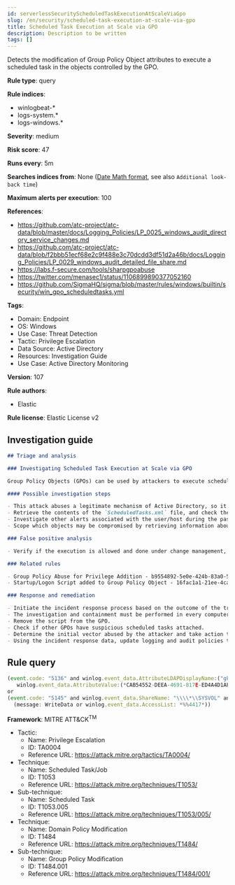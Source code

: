 ```yaml
---
id: serverlessSecurityScheduledTaskExecutionAtScaleViaGpo
slug: /en/security/scheduled-task-execution-at-scale-via-gpo
title: Scheduled Task Execution at Scale via GPO
description: Description to be written
tags: []
---
```


<div id="scheduled-task-execution-at-scale-via-gpo"></div>

Detects the modification of Group Policy Object attributes to execute a scheduled task in the objects controlled by the GPO.

**Rule type**: query

**Rule indices**: 

* winlogbeat-*
* logs-system.*
* logs-windows.*

**Severity**: medium

**Risk score**: 47

**Runs every**: 5m

**Searches indices from**: None ([Date Math format](((ref))/common-options.html#date-math), see also <DocLink id="serverlessSecurityRulesUiCreate" section="set-the-rules-schedule">`Additional look-back time`</DocLink>)

**Maximum alerts per execution**: 100

**References**: 

* https://github.com/atc-project/atc-data/blob/master/docs/Logging_Policies/LP_0025_windows_audit_directory_service_changes.md
* https://github.com/atc-project/atc-data/blob/f2bbb51ecf68e2c9f488e3c70dcdd3df51d2a46b/docs/Logging_Policies/LP_0029_windows_audit_detailed_file_share.md
* https://labs.f-secure.com/tools/sharpgpoabuse
* https://twitter.com/menasec1/status/1106899890377052160
* https://github.com/SigmaHQ/sigma/blob/master/rules/windows/builtin/security/win_gpo_scheduledtasks.yml

**Tags**: 

* Domain: Endpoint
* OS: Windows
* Use Case: Threat Detection
* Tactic: Privilege Escalation
* Data Source: Active Directory
* Resources: Investigation Guide
* Use Case: Active Directory Monitoring

**Version**: 107

**Rule authors**: 

* Elastic

**Rule license**: Elastic License v2

## Investigation guide

```markdown
## Triage and analysis

### Investigating Scheduled Task Execution at Scale via GPO

Group Policy Objects (GPOs) can be used by attackers to execute scheduled tasks at scale to compromise objects controlled by a given GPO. This is done by changing the contents of the `<GPOPath>\Machine\Preferences\ScheduledTasks\ScheduledTasks.xml` file.

#### Possible investigation steps

- This attack abuses a legitimate mechanism of Active Directory, so it is important to determine whether the activity is legitimate and the administrator is authorized to perform this operation.
- Retrieve the contents of the `ScheduledTasks.xml` file, and check the `<Command>` and `<Arguments>` XML tags for any potentially malicious commands or binaries.
- Investigate other alerts associated with the user/host during the past 48 hours.
- Scope which objects may be compromised by retrieving information about which objects are controlled by the GPO.

### False positive analysis

- Verify if the execution is allowed and done under change management, and if the execution is legitimate.

### Related rules

- Group Policy Abuse for Privilege Addition - b9554892-5e0e-424b-83a0-5aef95aa43bf
- Startup/Logon Script added to Group Policy Object - 16fac1a1-21ee-4ca6-b720-458e3855d046

### Response and remediation

- Initiate the incident response process based on the outcome of the triage.
- The investigation and containment must be performed in every computer controlled by the GPO, where necessary.
- Remove the script from the GPO.
- Check if other GPOs have suspicious scheduled tasks attached.
- Determine the initial vector abused by the attacker and take action to prevent reinfection through the same vector.
- Using the incident response data, update logging and audit policies to improve the mean time to detect (MTTD) and the mean time to respond (MTTR).
```

## Rule query

```js
(event.code: "5136" and winlog.event_data.AttributeLDAPDisplayName:("gPCMachineExtensionNames" or "gPCUserExtensionNames") and
   winlog.event_data.AttributeValue:(*CAB54552-DEEA-4691-817E-ED4A4D1AFC72* and *AADCED64-746C-4633-A97C-D61349046527*))
or
(event.code: "5145" and winlog.event_data.ShareName: "\\\\*\\SYSVOL" and winlog.event_data.RelativeTargetName: *ScheduledTasks.xml and
  (message: WriteData or winlog.event_data.AccessList: *%%4417*))

```

**Framework**: MITRE ATT&CK<sup>TM</sup>

* Tactic:
    * Name: Privilege Escalation
    * ID: TA0004
    * Reference URL: https://attack.mitre.org/tactics/TA0004/
* Technique:
    * Name: Scheduled Task/Job
    * ID: T1053
    * Reference URL: https://attack.mitre.org/techniques/T1053/
* Sub-technique:
    * Name: Scheduled Task
    * ID: T1053.005
    * Reference URL: https://attack.mitre.org/techniques/T1053/005/
* Technique:
    * Name: Domain Policy Modification
    * ID: T1484
    * Reference URL: https://attack.mitre.org/techniques/T1484/
* Sub-technique:
    * Name: Group Policy Modification
    * ID: T1484.001
    * Reference URL: https://attack.mitre.org/techniques/T1484/001/

